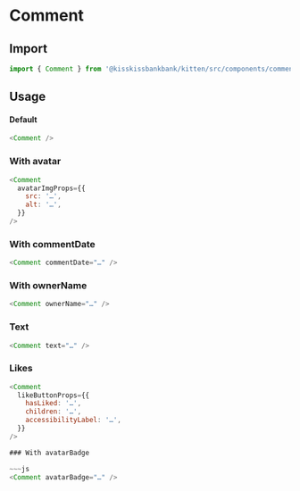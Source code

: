 
<Meta title="Form/Comment" component={Comment} />

# Comment

## Import

```js
import { Comment } from '@kisskissbankbank/kitten/src/components/comments/comment'
```

## Usage

<Canvas>
  <Story name="Comment" story={stories.Default} />
</Canvas>

#### Default

```js
<Comment />
```

### With avatar

```js
<Comment
  avatarImgProps={{
    src: '…',
    alt: '…',
  }}
/>
```

### With commentDate

```js
<Comment commentDate="…" />
```

### With ownerName

```js
<Comment ownerName="…" />
```

### Text

```js
<Comment text="…" />
```

### Likes

```js
<Comment
  likeButtonProps={{
    hasLiked: '…',
    children: '…',
    accessibilityLabel: '…',
  }}
/>

### With avatarBadge

~~~js
<Comment avatarBadge="…" />
```
